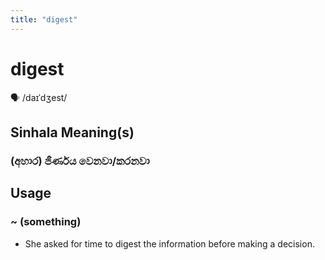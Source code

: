 ```yaml
---
title: "digest"
---
```


# digest

🗣️ /daɪˈdʒest/

## Sinhala Meaning(s)

### (අහාර) ජීර්ණය වෙනවා/කරනවා

## Usage

### ~ (something)

- She asked for time to digest the information before making a decision.


